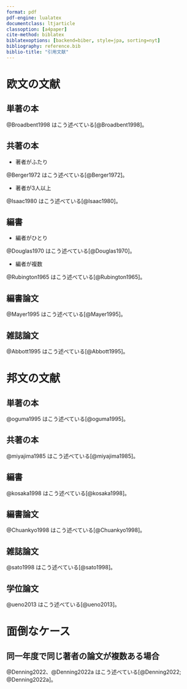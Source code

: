 ```yaml
---
format: pdf
pdf-engine: lualatex
documentclass: ltjarticle
classoption: [a4paper]
cite-method: biblatex
biblatexoptions: [backend=biber, style=jpa, sorting=nyt]
bibliography: reference.bib
biblio-title: "引用文献"
---
```



# 欧文の文献


## 単著の本

@Broadbent1998 はこう述べている[@Broadbent1998]。


## 共著の本

- 著者がふたり

@Berger1972 はこう述べている[@Berger1972]。


- 著者が3人以上

@Isaac1980 はこう述べている[@Isaac1980]。


## 編書

- 編者がひとり

@Douglas1970 はこう述べている[@Douglas1970]。



- 編者が複数

@Rubington1965 はこう述べている[@Rubington1965]。




## 編書論文


@Mayer1995 はこう述べている[@Mayer1995]。



## 雑誌論文


@Abbott1995 はこう述べている[@Abbott1995]。


# 邦文の文献

## 単著の本

@oguma1995 はこう述べている[@oguma1995]。


## 共著の本

@miyajima1985 はこう述べている[@miyajima1985]。


## 編書

@kosaka1998 はこう述べている[@kosaka1998]。



## 編書論文

@Chuankyo1998 はこう述べている[@Chuankyo1998]。




## 雑誌論文

@sato1998 はこう述べている[@sato1998]。


## 学位論文

@ueno2013 はこう述べている[@ueno2013]。


# 面倒なケース

## 同一年度で同じ著者の論文が複数ある場合

@Denning2022、@Denning2022a はこう述べている[@Denning2022; @Denning2022a]。


